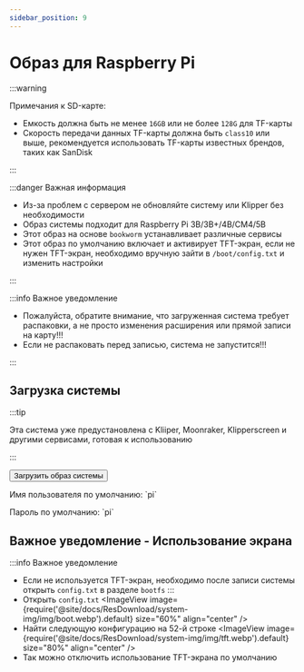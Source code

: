 ```yaml
---
sidebar_position: 9
---
```








# Образ для Raspberry Pi

  :::warning

  Примечания к SD-карте:

  * Емкость должна быть не менее `16GB` или не более `128G` для TF-карты
  * Скорость передачи данных TF-карты должна быть `class10` или выше, рекомендуется использовать TF-карты известных брендов, таких как SanDisk

  :::

  :::danger Важная информация

  * Из-за проблем с сервером не обновляйте систему или Klipper без необходимости
  * Образ системы подходит для Raspberry Pi 3B/3B+/4B/CM4/5B
  * Этот образ на основе `bookworm` устанавливает различные сервисы
  * Этот образ по умолчанию включает и активирует TFT-экран, если не нужен TFT-экран, необходимо вручную зайти в `/boot/config.txt` и изменить настройки

  :::

  :::info Важное уведомление

  * Пожалуйста, обратите внимание, что загруженная система требует распаковки, а не просто изменения расширения или прямой записи на карту!!!
  * Если не распаковать перед записью, система не запустится!!!

  :::


## Загрузка системы

  <Tabs>
    <TabItem value="flyos" label="Образ для Raspberry Pi" default>

  :::tip

  Эта система уже предустановлена с Kliiper, Moonraker, Klipperscreen и другими сервисами, готовая к использованию

  :::

  <Button variant="contained" disableElevation href="https://cdn.mellow.klipper.cn/IMG/Beta/RPI-TFT-IMG-new.img.xz">Загрузить образ системы</Button>

  <Tabs>
  <TabItem value="fly" label="Обычные пользователи" default>
  <p>Имя пользователя по умолчанию: `pi`</p>
  <p>Пароль по умолчанию: `pi`</p>
    </TabItem>
  </Tabs>
    </TabItem>
  </Tabs>

## Важное уведомление - Использование экрана
  :::info Важное уведомление
  * Если не используется TFT-экран, необходимо после записи системы открыть `config.txt` в разделе `bootfs`
  :::
  * Открыть `config.txt`
    <ImageView image={require('@site/docs/ResDownload/system-img/img/boot.webp').default} size="60%" align="center" />
  * Найти следующую конфигурацию на 52-й строке
    <ImageView image={require('@site/docs/ResDownload/system-img/img/tft.webp').default} size="80%" align="center" />
  * Так можно отключить использование TFT-экрана по умолчанию